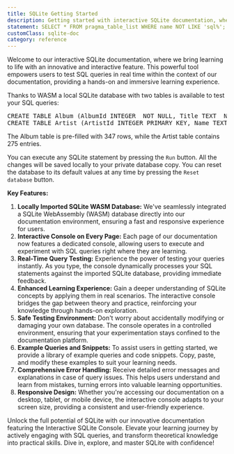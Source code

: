 ```yaml
---
title: SQLite Getting Started
description: Getting started with interactive SQLite documentation, where we bring learning to life with an innovative and interactive feature.
statement: SELECT * FROM pragma_table_list WHERE name NOT LIKE 'sql%';
customClass: sqlite-doc
category: reference
---
```


Welcome to our interactive SQLite documentation, where we bring learning to life with an innovative and interactive feature.
This powerful tool empowers users to test SQL queries in real time within the context of our documentation, providing a hands-on and immersive learning experience.

Thanks to WASM a local SQLite database with two tables is available to test your SQL queries:

<pre>
CREATE TABLE Album (AlbumId INTEGER  NOT NULL, Title TEXT  NOT NULL, ArtistId INTEGER  NOT NULL);
CREATE TABLE Artist (ArtistId INTEGER PRIMARY KEY, Name TEXT);
</pre>

The Album table is pre-filled with 347 rows, while the Artist table contains 275 entries.

You can execute any SQLite statement by pressing the `Run` button.
All the changes will be saved locally to your private database copy.
You can reset the database to its default values at any time by pressing the `Reset database` button.

**Key Features:**

1. **Locally Imported SQLite WASM Database:** We've seamlessly integrated a SQLite WebAssembly (WASM) database directly into our documentation environment, ensuring a fast and responsive experience for users.
2. **Interactive Console on Every Page:** Each page of our documentation now features a dedicated console, allowing users to execute and experiment with SQL queries right where they are learning.
3. **Real-Time Query Testing:** Experience the power of testing your queries instantly. As you type, the console dynamically processes your SQL statements against the imported SQLite database, providing immediate feedback.
4. **Enhanced Learning Experience:** Gain a deeper understanding of SQLite concepts by applying them in real scenarios. The interactive console bridges the gap between theory and practice, reinforcing your knowledge through hands-on exploration.
5. **Safe Testing Environment:** Don't worry about accidentally modifying or damaging your own database. The console operates in a controlled environment, ensuring that your experimentation stays confined to the documentation platform.
6. **Example Queries and Snippets:** To assist users in getting started, we provide a library of example queries and code snippets. Copy, paste, and modify these examples to suit your learning needs.
7. **Comprehensive Error Handling:** Receive detailed error messages and explanations in case of query issues. This helps users understand and learn from mistakes, turning errors into valuable learning opportunities.
8. **Responsive Design:** Whether you're accessing our documentation on a desktop, tablet, or mobile device, the interactive console adapts to your screen size, providing a consistent and user-friendly experience.

Unlock the full potential of SQLite with our innovative documentation featuring the Interactive SQLite Console. Elevate your learning journey by actively engaging with SQL queries, and transform theoretical knowledge into practical skills. Dive in, explore, and master SQLite with confidence!

